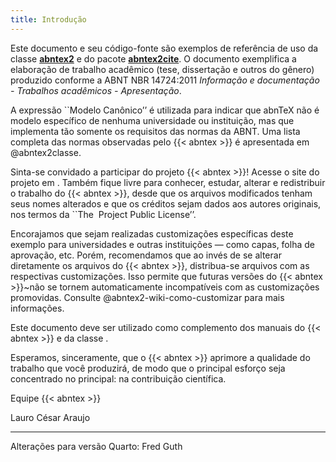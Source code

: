 ```yaml
---
title: Introdução
---
```

Este documento e seu código-fonte são exemplos de referência de uso da classe
**[abntex2]()** e do pacote **[abntex2cite]()**. O documento 
exemplifica a elaboração de trabalho acadêmico (tese, dissertação e outros do
gênero) produzido conforme a ABNT NBR 14724:2011 *Informação e documentação
- Trabalhos acadêmicos - Apresentação*.

A expressão ``Modelo Canônico'' é utilizada para indicar que abnTeX não é
modelo específico de nenhuma universidade ou instituição, mas que implementa tão
somente os requisitos das normas da ABNT. Uma lista completa das normas
observadas pelo {{< abntex >}} é apresentada em @abntex2classe.

Sinta-se convidado a participar do projeto {{< abntex >}}! Acesse o site do projeto em
\url{http://www.abntex.net.br/}. Também fique livre para conhecer,
estudar, alterar e redistribuir o trabalho do {{< abntex >}}, desde que os arquivos
modificados tenham seus nomes alterados e que os créditos sejam dados aos
autores originais, nos termos da ``The \LaTeX\ Project Public
License''\footnote{\url{http://www.latex-project.org/lppl.txt}}.

Encorajamos que sejam realizadas customizações específicas deste exemplo para
universidades e outras instituições --- como capas, folha de aprovação, etc.
Porém, recomendamos que ao invés de se alterar diretamente os arquivos do
{{< abntex >}}, distribua-se arquivos com as respectivas customizações.
Isso permite que futuras versões do {{< abntex >}}~não se tornem automaticamente
incompatíveis com as customizações promovidas. Consulte
@abntex2-wiki-como-customizar para mais informações.

Este documento deve ser utilizado como complemento dos manuais do {{< abntex >}}
\cite{abntex2classe,abntex2cite,abntex2cite-alf} e da classe \textsf{memoir}
\cite{memoir}. 

Esperamos, sinceramente, que o {{< abntex >}} aprimore a qualidade do trabalho que
você produzirá, de modo que o principal esforço seja concentrado no principal:
na contribuição científica.

Equipe {{< abntex >}} 

Lauro César Araujo


------
Alterações para versão Quarto: Fred Guth